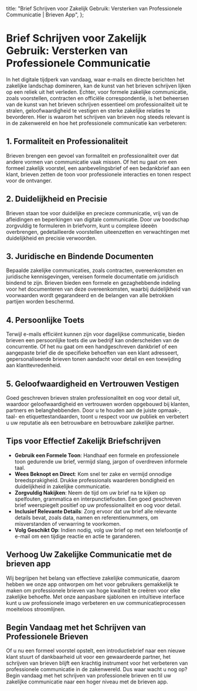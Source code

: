 
  title: "Brief Schrijven voor Zakelijk Gebruik: Versterken van Professionele Communicatie | Brieven App",
};

# Brief Schrijven voor Zakelijk Gebruik: Versterken van Professionele Communicatie

<MdxImage src="/blog/letter-writing-business.jpg" alt="Brief Schrijven voor Zakelijk Gebruik: Versterken van Professionele Communicatie" width={800} height={700} />

In het digitale tijdperk van vandaag, waar e-mails en directe berichten het zakelijke landschap domineren, kan de kunst van het brieven schrijven lijken op een reliek uit het verleden. Echter, voor formele zakelijke communicatie, zoals voorstellen, contracten en officiële correspondentie, is het beheersen van de kunst van het brieven schrijven essentieel om professionaliteit uit te stralen, geloofwaardigheid te vestigen en sterke zakelijke relaties te bevorderen. Hier is waarom het schrijven van brieven nog steeds relevant is in de zakenwereld en hoe het professionele communicatie kan verbeteren:

## 1. Formaliteit en Professionaliteit

Brieven brengen een gevoel van formaliteit en professionaliteit over dat andere vormen van communicatie vaak missen. Of het nu gaat om een formeel zakelijk voorstel, een aanbevelingsbrief of een bedankbrief aan een klant, brieven zetten de toon voor professionele interacties en tonen respect voor de ontvanger.

## 2. Duidelijkheid en Precisie

Brieven staan toe voor duidelijke en precieze communicatie, vrij van de afleidingen en beperkingen van digitale communicatie. Door uw boodschap zorgvuldig te formuleren in briefvorm, kunt u complexe ideeën overbrengen, gedetailleerde voorstellen uiteenzetten en verwachtingen met duidelijkheid en precisie verwoorden.

## 3. Juridische en Bindende Documenten

Bepaalde zakelijke communicaties, zoals contracten, overeenkomsten en juridische kennisgevingen, vereisen formele documentatie om juridisch bindend te zijn. Brieven bieden een formele en gezaghebbende indeling voor het documenteren van deze overeenkomsten, waarbij duidelijkheid van voorwaarden wordt gegarandeerd en de belangen van alle betrokken partijen worden beschermd.

## 4. Persoonlijke Toets

Terwijl e-mails efficiënt kunnen zijn voor dagelijkse communicatie, bieden brieven een persoonlijke toets die uw bedrijf kan onderscheiden van de concurrentie. Of het nu gaat om een handgeschreven dankbrief of een aangepaste brief die de specifieke behoeften van een klant adresseert, gepersonaliseerde brieven tonen aandacht voor detail en een toewijding aan klanttevredenheid.

## 5. Geloofwaardigheid en Vertrouwen Vestigen

Goed geschreven brieven stralen professionaliteit en oog voor detail uit, waardoor geloofwaardigheid en vertrouwen worden opgebouwd bij klanten, partners en belanghebbenden. Door u te houden aan de juiste opmaak-, taal- en etiquettestandaarden, toont u respect voor uw publiek en verbetert u uw reputatie als een betrouwbare en betrouwbare zakelijke partner.

## Tips voor Effectief Zakelijk Briefschrijven

- **Gebruik een Formele Toon**: Handhaaf een formele en professionele toon gedurende uw brief, vermijd slang, jargon of overdreven informele taal.
- **Wees Beknopt en Direct**: Kom snel ter zake en vermijd onnodige breedsprakigheid. Drukke professionals waarderen bondigheid en duidelijkheid in zakelijke communicatie.
- **Zorgvuldig Nakijken**: Neem de tijd om uw brief na te kijken op spelfouten, grammatica en interpunctiefouten. Een goed geschreven brief weerspiegelt positief op uw professionaliteit en oog voor detail.
- **Inclusief Relevante Details**: Zorg ervoor dat uw brief alle relevante details bevat, zoals data, namen en referentienummers, om misverstanden of verwarring te voorkomen.
- **Volg Geschikt Op**: Indien nodig, volg uw brief op met een telefoontje of e-mail om een tijdige reactie en actie te garanderen.

## Verhoog Uw Zakelijke Communicatie met de brieven app

Wij begrijpen het belang van effectieve zakelijke communicatie, daarom hebben we onze app ontworpen om het voor gebruikers gemakkelijk te maken om professionele brieven van hoge kwaliteit te creëren voor elke zakelijke behoefte. Met onze aanpasbare sjablonen en intuïtieve interface kunt u uw professionele imago verbeteren en uw communicatieprocessen moeiteloos stroomlijnen.

## Begin Vandaag met het Schrijven van Professionele Brieven

Of u nu een formeel voorstel opstelt, een introductiebrief naar een nieuwe klant stuurt of dankbaarheid uit voor een gewaardeerde partner, het schrijven van brieven blijft een krachtig instrument voor het verbeteren van professionele communicatie in de zakenwereld. Dus waar wacht u nog op? Begin vandaag met het schrijven van professionele brieven en til uw zakelijke communicatie naar een hoger niveau met de brieven app.
